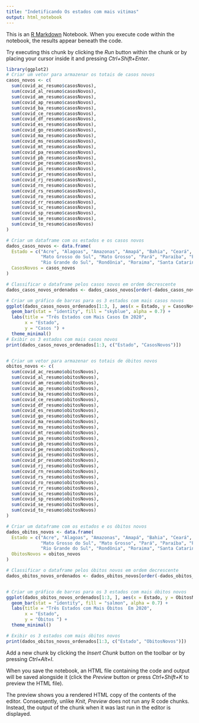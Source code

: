 ---
title: "Indetificando Os estados com mais vitimas"
output: html_notebook
---

This is an [R Markdown](http://rmarkdown.rstudio.com) Notebook. When you execute code within the notebook, the results appear beneath the code. 

Try executing this chunk by clicking the *Run* button within the chunk or by placing your cursor inside it and pressing *Ctrl+Shift+Enter*. 

```{r}
library(ggplot2)
# Criar um vetor para armazenar os totais de casos novos
casos_novos <- c(
  sum(covid_ac_resumo$casosNovos),
  sum(covid_al_resumo$casosNovos),
  sum(covid_am_resumo$casosNovos),
  sum(covid_ap_resumo$casosNovos),
  sum(covid_ba_resumo$casosNovos),
  sum(covid_ce_resumo$casosNovos),
  sum(covid_df_resumo$casosNovos),
  sum(covid_es_resumo$casosNovos),
  sum(covid_go_resumo$casosNovos),
  sum(covid_ma_resumo$casosNovos),
  sum(covid_ms_resumo$casosNovos),
  sum(covid_mt_resumo$casosNovos),
  sum(covid_pa_resumo$casosNovos),
  sum(covid_pb_resumo$casosNovos),
  sum(covid_pe_resumo$casosNovos),
  sum(covid_pi_resumo$casosNovos),
  sum(covid_pr_resumo$casosNovos),
  sum(covid_rj_resumo$casosNovos),
  sum(covid_rn_resumo$casosNovos),
  sum(covid_rs_resumo$casosNovos),
  sum(covid_ro_resumo$casosNovos),
  sum(covid_rr_resumo$casosNovos),
  sum(covid_sc_resumo$casosNovos),
  sum(covid_sp_resumo$casosNovos),
  sum(covid_se_resumo$casosNovos),
  sum(covid_to_resumo$casosNovos)
)

# Criar um dataframe com os estados e os casos novos
dados_casos_novos <- data.frame(
  Estado = c("Acre", "Alagoas", "Amazonas", "Amapá", "Bahia", "Ceará", "Distrito Federal", "Espírito Santo", "Goiás", "Maranhão",
             "Mato Grosso do Sul", "Mato Grosso", "Pará", "Paraíba", "Pernambuco", "Piauí", "Paraná", "Rio de Janeiro", "Rio Grande do Norte",
             "Rio Grande do Sul", "Rondônia", "Roraima", "Santa Catarina", "São Paulo", "Sergipe", "Tocantins"),
  CasosNovos = casos_novos
)

# Classificar o dataframe pelos casos novos em ordem decrescente
dados_casos_novos_ordenados <- dados_casos_novos[order(-dados_casos_novos$CasosNovos), ]

# Criar um gráfico de barras para os 3 estados com mais casos novos
ggplot(dados_casos_novos_ordenados[1:3, ], aes(x = Estado, y = CasosNovos)) +
  geom_bar(stat = "identity", fill = "skyblue", alpha = 0.7) +
  labs(title = "Três Estados com Mais Casos Em 2020",
       x = "Estado",
       y = "Casos ") +
  theme_minimal()
# Exibir os 3 estados com mais casos novos
print(dados_casos_novos_ordenados[1:3, c("Estado", "CasosNovos")])


# Criar um vetor para armazenar os totais de óbitos novos
obitos_novos <- c(
  sum(covid_ac_resumo$obitosNovos),
  sum(covid_al_resumo$obitosNovos),
  sum(covid_am_resumo$obitosNovos),
  sum(covid_ap_resumo$obitosNovos),
  sum(covid_ba_resumo$obitosNovos),
  sum(covid_ce_resumo$obitosNovos),
  sum(covid_df_resumo$obitosNovos),
  sum(covid_es_resumo$obitosNovos),
  sum(covid_go_resumo$obitosNovos),
  sum(covid_ma_resumo$obitosNovos),
  sum(covid_ms_resumo$obitosNovos),
  sum(covid_mt_resumo$obitosNovos),
  sum(covid_pa_resumo$obitosNovos),
  sum(covid_pb_resumo$obitosNovos),
  sum(covid_pe_resumo$obitosNovos),
  sum(covid_pi_resumo$obitosNovos),
  sum(covid_pr_resumo$obitosNovos),
  sum(covid_rj_resumo$obitosNovos),
  sum(covid_rn_resumo$obitosNovos),
  sum(covid_rs_resumo$obitosNovos),
  sum(covid_ro_resumo$obitosNovos),
  sum(covid_rr_resumo$obitosNovos),
  sum(covid_sc_resumo$obitosNovos),
  sum(covid_sp_resumo$obitosNovos),
  sum(covid_se_resumo$obitosNovos),
  sum(covid_to_resumo$obitosNovos)
)

# Criar um dataframe com os estados e os óbitos novos
dados_obitos_novos <- data.frame(
  Estado = c("Acre", "Alagoas", "Amazonas", "Amapá", "Bahia", "Ceará", "Distrito Federal", "Espírito Santo", "Goiás", "Maranhão",
             "Mato Grosso do Sul", "Mato Grosso", "Pará", "Paraíba", "Pernambuco", "Piauí", "Paraná", "Rio de Janeiro", "Rio Grande do Norte",
             "Rio Grande do Sul", "Rondônia", "Roraima", "Santa Catarina", "São Paulo", "Sergipe", "Tocantins"),
  ObitosNovos = obitos_novos
)

# Classificar o dataframe pelos óbitos novos em ordem decrescente
dados_obitos_novos_ordenados <- dados_obitos_novos[order(-dados_obitos_novos$ObitosNovos), ]


# Criar um gráfico de barras para os 3 estados com mais óbitos novos
ggplot(dados_obitos_novos_ordenados[1:3, ], aes(x = Estado, y = ObitosNovos)) +
  geom_bar(stat = "identity", fill = "salmon", alpha = 0.7) +
  labs(title = "Três Estados com Mais Óbitos  Em 2020",
       x = "Estado",
       y = "Óbitos ") +
  theme_minimal()

# Exibir os 3 estados com mais óbitos novos
print(dados_obitos_novos_ordenados[1:3, c("Estado", "ObitosNovos")])

```

Add a new chunk by clicking the *Insert Chunk* button on the toolbar or by pressing *Ctrl+Alt+I*.

When you save the notebook, an HTML file containing the code and output will be saved alongside it (click the *Preview* button or press *Ctrl+Shift+K* to preview the HTML file).

The preview shows you a rendered HTML copy of the contents of the editor. Consequently, unlike *Knit*, *Preview* does not run any R code chunks. Instead, the output of the chunk when it was last run in the editor is displayed.
